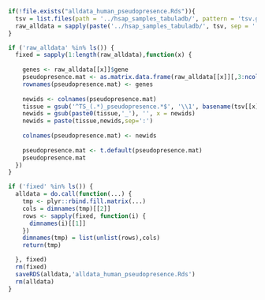 ```r
if(!file.exists("alldata_human_pseudopresence.Rds")){
  tsv = list.files(path = '../hsap_samples_tabuladb/', pattern = 'tsv.gz', recursive = T)
  raw_alldata = sapply(paste('../hsap_samples_tabuladb/', tsv, sep = ''), function(x) { read.delim(gzfile(x), check.names = F) })
}
```

```r
if ('raw_alldata' %in% ls()) {
  fixed = sapply(1:length(raw_alldata),function(x) {
    
    genes <- raw_alldata[[x]]$gene
    pseudopresence.mat <- as.matrix.data.frame(raw_alldata[[x]][,3:ncol(raw_alldata[[x]])])
    rownames(pseudopresence.mat) <- genes
    
    newids <- colnames(pseudopresence.mat)
    tissue = gsub('^TS_(.*)_pseudopresence.*$', '\\1', basename(tsv[[x]]))
    newids = gsub(paste0(tissue,'_'), '', x = newids)
    newids = paste(tissue,newids,sep=':')
    
    colnames(pseudopresence.mat) <- newids
    
    pseudopresence.mat <- t.default(pseudopresence.mat)
    pseudopresence.mat
  })
}
```

```r
if ('fixed' %in% ls()) {
  alldata = do.call(function(...) {
    tmp <- plyr::rbind.fill.matrix(...)
    cols = dimnames(tmp)[[2]]
    rows <- sapply(fixed, function(i) {
      dimnames(i)[[1]]
    })
    dimnames(tmp) = list(unlist(rows),cols)
    return(tmp)

  }, fixed)
  rm(fixed)
  saveRDS(alldata,'alldata_human_pseudopresence.Rds')
  rm(alldata)
}
```

